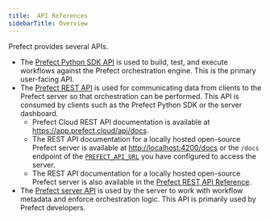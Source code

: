 ```yaml
---
title:  API References
sidebarTitle: Overview
---
```



Prefect provides several APIs. 

- The [Prefect Python SDK API](/2.10/api-ref/python/) is used to build, test, and execute workflows against the Prefect orchestration engine. This is the primary user-facing API.
- The [Prefect REST API](/2.10/api-ref/rest-api/) is used for communicating data from clients to the Prefect server so that orchestration can be performed. This API is consumed by clients such as the Prefect Python SDK or the server dashboard.
    -  Prefect Cloud REST API documentation is available at <a href="https://app.prefect.cloud/api/docs" target="_blank">https://app.prefect.cloud/api/docs</a>.
    - The REST API documentation for a locally hosted open-source Prefect server is available at <a href="http://localhost:4200/docs" target="_blank">http://localhost:4200/docs</a> or the `/docs` endpoint of the [`PREFECT_API_URL`](/2.10/concepts/settings/#prefect_api_url) you have configured to access the server.
    - The REST API documentation for a locally hosted open-source Prefect server is also available in the [Prefect REST API Reference](/2.10/api-ref/rest-api-reference/).
- The [Prefect server API](/2.10/api-ref/server/) is used by the server to work with workflow metadata and enforce orchestration logic. This API is primarily used by Prefect developers.
